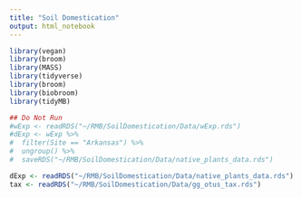 ```yaml
---
title: "Soil Domestication"
output: html_notebook
---
```


```r
library(vegan)
library(broom)
library(MASS)
library(tidyverse)
library(broom)
library(biobroom)
library(tidyMB)
```

```r
## Do Not Run
#wExp <- readRDS("~/RMB/SoilDomestication/Data/wExp.rds")
#dExp <- wExp %>% 
#  filter(Site == "Arkansas") %>% 
#  ungroup() %>% 
#  saveRDS("~/RMB/SoilDomestication/Data/native_plants_data.rds")

dExp <- readRDS("~/RMB/SoilDomestication/Data/native_plants_data.rds")
tax <- readRDS("~/RMB/SoilDomestication/Data/gg_otus_tax.rds")
```